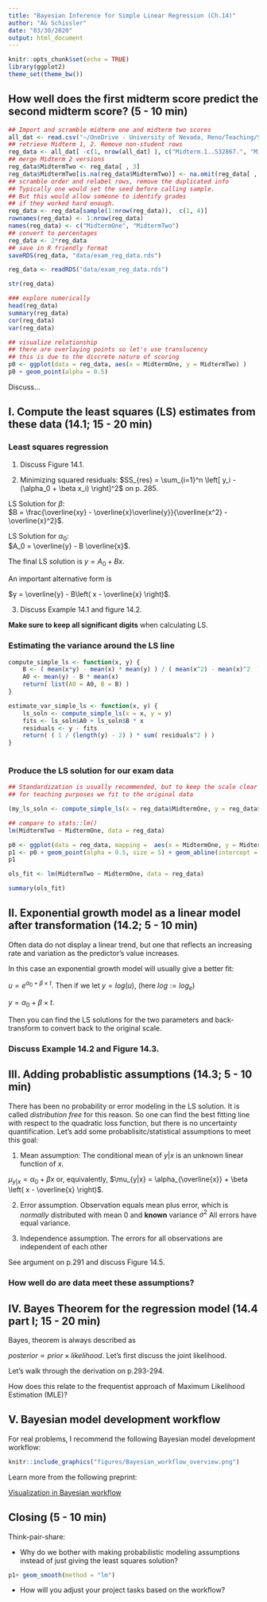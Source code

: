 ```yaml
---
title: "Bayesian Inference for Simple Linear Regression (Ch.14)"
author: "AG Schissler"
date: "03/30/2020"
output: html_document
---
```


```r
knitr::opts_chunk$set(echo = TRUE)
library(ggplot2)
theme_set(theme_bw())
```

## How well does the first midterm score predict the second midterm score? (5 - 10 min)

```r
## Import and scramble midterm one and midterm two scores
all_dat <- read.csv("~/OneDrive - University of Nevada, Reno/Teaching/STAT_446_646/Student_Work_SP20/2020-03-30T0822_Grades-STAT_446.646.1001_Combined_(STAT)_Sections.csv", na.strings = "N/A")
## retrieve Midterm 1, 2. Remove non-student rows
reg_data <- all_dat[ -c(1, nrow(all_dat) ), c("Midterm.1..532867.", "Midterm2_SP20..553424.", "Midterm2_SP20..553425.")]
## merge Midterm 2 versions
reg_data$MidtermTwo <- reg_data[ , 3]
reg_data$MidtermTwo[is.na(reg_data$MidtermTwo)] <- na.omit(reg_data[ , 2])
## scramble order and relabel rows, remove the duplicated info
## Typically one would set the seed before calling sample.
## But this would allow someone to identify grades
## if they worked hard enough.
reg_data <- reg_data[sample(1:nrow(reg_data)),  c(1, 4)]
rownames(reg_data) <- 1:nrow(reg_data)
names(reg_data) <- c("MidtermOne", "MidtermTwo")
## convert to percentages
reg_data <- 2*reg_data
## save in R friendly format
saveRDS(reg_data, "data/exam_reg_data.rds")
```

```r
reg_data <- readRDS("data/exam_reg_data.rds")

str(reg_data)

### explore numerically
head(reg_data)
summary(reg_data)
cor(reg_data)
var(reg_data)

## visualize relationship
## there are overlaying points so let's use translucency
## this is due to the discrete nature of scoring
p0 <- ggplot(data = reg_data, aes(x = MidtermOne, y = MidtermTwo) )
p0 + geom_point(alpha = 0.5)
```

Discuss...

## I. Compute the least squares (LS) estimates from these data (14.1; 15 - 20 min)

### Least squares regression

1. Discuss Figure 14.1.

2. Minimizing squared residuals: $SS_{res} = \sum_{i=1}^n \left[ y_i - (\alpha_0 + \beta x_i) \right]^2$ on p. 285.

LS Solution for $\beta$:  
$B = \frac{\overline{xy} - \overline{x}\overline{y}}{\overline{x^2} - \overline{x}^2}$.

LS Solution for $\alpha_0$:  
$A_0 = \overline{y} - B \overline{x}$.

The final LS solution is $y = A_0 + Bx$.

An important alternative form is  

$y = \overline{y} - B\left( x - \overline{x} \right)$.

3. Discuss Example 14.1 and figure 14.2.

**Make sure to keep all significant digits** when calculating LS.

### Estimating the variance around the LS line

```r
compute_simple_ls <- function(x, y) {
    B <- ( mean(x*y) - mean(x) * mean(y) ) / ( mean(x^2) - mean(x)^2  )
    A0 <- mean(y) - B * mean(x)
    return( list(A0 = A0, B = B) )
}

estimate_var_simple_ls <- function(x, y) {
    ls_soln <- compute_simple_ls(x = x, y = y)
    fits <- ls_soln$A0 + ls_soln$B * x
    residuals <- y - fits
    return( ( 1 / (length(y) - 2) ) * sum( residuals^2 ) )
}
    
```

### Produce the LS solution for our exam data

```r
## Standardization is usually recommended, but to keep the scale clear
## for teaching purposes we fit to the original data

(my_ls_soln <- compute_simple_ls(x = reg_data$MidtermOne, y = reg_data$MidtermTwo))

## compare to stats::lm()
lm(MidtermTwo ~ MidtermOne, data = reg_data)

p0 <- ggplot(data = reg_data, mapping =  aes(x = MidtermOne, y = MidtermTwo))
p1 <- p0 + geom_point(alpha = 0.5, size = 5) + geom_abline(intercept = my_ls_soln$A0, slope = my_ls_soln$B)
p1

ols_fit <- lm(MidtermTwo ~ MidtermOne, data = reg_data)

summary(ols_fit)
```

## II. Exponential growth model as a linear model after transformation (14.2; 5 - 10 min)

Often data do not display a linear trend, but one that reflects an increasing rate and variation as the predictor's value increases. 

In this case an exponential growth model will usually give a better fit:

$u = e^{\alpha_0 + \beta \times t}$. Then if we let $y = log(u)$, (here $log := log_e$)  

$y = \alpha_0 + \beta \times t$.

Then you can find the LS solutions for the two parameters and back-transform to convert back to the original scale.

### Discuss Example 14.2 and Figure 14.3.

## III. Adding probablistic assumptions (14.3; 5 - 10 min)

There has been no probability or error modeling in the LS solution. It is called *distribution free* for this reason. So one can find the best fitting line with respect to the quadratic loss function, but there is no uncertainty quantification. Let's add some probablisitc/statistical assumptions to meet this goal:

1. Mean assumption: The conditional mean of $y | x$ is an unknown linear function of $x$.  

$\mu_{y|x} = \alpha_0 + \beta x$ or, equivalently, $\mu_{y|x} = \alpha_{\overline{x}} + \beta \left( x - \overline{x} \right)$.

2. Error assumption. Observation equals mean plus error, which is *normally* distributed with mean 0 and **known** variance $\sigma^2$ All errors have equal variance.

3. Independence assumption. The errors for all observations are independent of each other

See argument on p.291 and discuss Figure 14.5.

### How well do are data meet these assumptions?

## IV. Bayes Theorem for the regression model (14.4 part I; 15 - 20 min)

Bayes, theorem is always described as

$posterior \propto prior \times likelihood$. Let's first discuss the joint likelihood.

Let's walk through the derivation on p.293-294.

How does this relate to the frequentist approach of Maximum Likelihood Estimation (MLE)?

## V. Bayesian model development workflow 

For real problems, I recommend the following Bayesian model development workflow:

```r
knitr::include_graphics("figures/Bayesian_workflow_overview.png")
```

Learn more from the following preprint:

[Visualization in Bayesian workflow](https://arxiv.org/pdf/1709.01449.pdf)

## Closing (5 - 10 min)

Think-pair-share:

- Why do we bother with making probabilistic modeling assumptions instead of just giving the least squares solution?

```r
p1+ geom_smooth(method = "lm")
```

- How will you adjust your project tasks based on the workflow?

